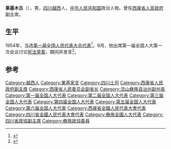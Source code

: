 '''果基木古'''（{{bd|1896年||1984年}}），男，[[四川|四川]][[越西|越西]]人，[[中华人民共和国|中华人民共和国]]政治人物。曾任[[西康省人民政府|西康省人民政府]]副主席。

== 生平 ==
1954年，当选[[第一届全国人民代表大会代表名单|第一届全国人民代表大会代表]]<ref>{{cite book|author=全国人民代表大会常务委员会办公厅|title=中华人民共和国第一届全国人民代表大会代表名单|year=1955年|publisher=全国人民代表大会常务委员会办公厅|url=http://book.ucdrs.superlib.net/views/specific/2929/bookDetail.jsp?dxNumber=000005772167&d=546843D0AE2464CD1C95896344A85614&fenlei=04070402|access-date=2015-01-27|archive-date=2019-01-24|archive-url=https://web.archive.org/web/20190124105450/http://book.ucdrs.superlib.net/views/specific/2929/bookDetail.jsp?dxNumber=000005772167&d=546843D0AE2464CD1C95896344A85614&fenlei=04070402|dead-url=no}}</ref>。9月，他出席第一届全国人大第一次会议讨论[[中华人民共和国宪法_(1954年)|宪法草案]]，期间并发言<ref>{{Cite book|title=人民代表大会制度创建史|last=[[张希坡|张希坡]]著|publisher=北京：[[中共党史出版社|中共党史出版社]]|year=2009.08|isbn=978-7-5098-0341-7|pages=657}}</ref>。

== 参考 ==
{{reflist}}

{{中华人民共和国官员小作品}}

{{Authority control}}
{{DEFAULTSORT:G果}}
[[Category:越西人|Category:越西人]]
[[Category:果基家支|Category:果基家支]]
[[Category:四川土司|Category:四川土司]]
[[Category:西康省人民政府副主席|Category:西康省人民政府副主席]]
[[Category:西康省人民委员会副省长|Category:西康省人民委员会副省长]]
[[Category:涼山彝族自治州副州長|Category:涼山彝族自治州副州長]]
[[Category:第一届全国人大代表|Category:第一届全国人大代表]]
[[Category:第二届全国人大代表|Category:第二届全国人大代表]]
[[Category:第三届全国人大代表|Category:第三届全国人大代表]]
[[Category:第四届全国人大代表|Category:第四届全国人大代表]]
[[Category:第五届全国人大代表|Category:第五届全国人大代表]]
[[Category:第六届全国人大代表|Category:第六届全国人大代表]]
[[Category:西康省全國人民代表大會代表|Category:西康省全國人民代表大會代表]]
[[Category:四川省全國人民代表大會代表|Category:四川省全國人民代表大會代表]]
[[Category:彝族全國人大代表|Category:彝族全國人大代表]]
[[Category:四川省政協副主席|Category:四川省政協副主席]]
[[Category:彝族政協委員|Category:彝族政協委員]]